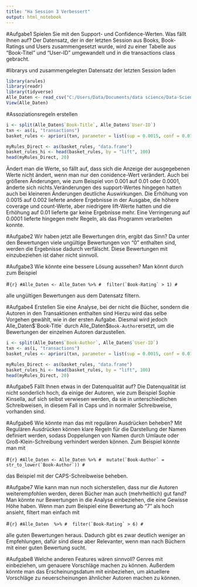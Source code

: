 ```yaml
---
title: "Ha Session 3 Verbessert"
output: html_notebook
---
```


#Aufgabe1 Spielen Sie mit den Support- und Confidence-Werten. Was fällt Ihnen auf?
Der Datensatz, der in der letzten Session aus Books, Book-Ratings und Users zusammengesetzt wurde, wird zu einer Tabelle aus "Book-Titel" und "User-ID" umgewandelt und in die transactions class gebracht. 

#librarys und zusammengelegten Datensatz der letzten Session laden
```r
library(arules)
library(readr)
library(tidyverse)
Alle_Daten <- read_csv("C:/Users/Data/Documents/data science/Data-Science-HAW/daten/Alle_Daten.csv")
View(Alle_Daten)
```



#Assoziationsregeln erstellen
```r
i <- split(Alle_Daten$`Book-Title`, Alle_Daten$`User-ID`)
txn <- as(i, "transactions")
basket_rules <- apriori(txn, parameter = list(sup = 0.0015, conf = 0.01, minlen=2, target="rules"))
```
```r
myRules_Direct <- as(basket_rules, "data.frame")
basket_rules_hi <- head(basket_rules, by = "lift", 100)
head(myRules_Direct, 20)
```
Ändert man die Werte, so fällt auf, dass sich die Anzeige der ausgegebenen Werte nicht ändert, wenn man nur den conidence-Wert verändert. Auch bei größeren Änderungen, wie zum Beispiel von 0.001 auf 0.01 oder 0.0001, änderte sich nichts.Veränderungen des support-Wertes hingegen hatten auch bei kleineren Änderungen deutliche Auswirkungen. Die Erhöhung von 0.0015 auf 0.002 lieferte andere Ergebnisse in der Ausgabe, die höhere coverage und count-Werte, aber niedrigere lift-Werte hatten und die Erhöhung auf 0.01 lieferte gar keine Ergebnisse mehr. Eine Verringerung auf 0.0001 lieferte hingegen mehr Regeln, als das Programm verarbeiten konnte. 

#Aufgabe2 Wir haben jetzt alle Bewertungen drin, ergibt das Sinn?
Da unter den Bewertungen viele ungültige Bewertungen von "0" enthalten sind, werden die Ergebnisse dadurch verfälscht. Diese Bewertungen mit einzubeziehen ist daher nicht sinnvoll.


#Aufgabe3 Wie könnte eine bessere Lösung aussehen?
Man könnt durch zum Beispiel

#```{r}
#Alle_Daten <- Alle_Daten %>%
#  filter(`Book-Rating` > 1)
#```

alle ungültigen Bewertungen aus dem Datensatz filtern.

#Aufgabe4 Erstellen Sie eine Analyse, bei der nicht die Bücher, sondern die Autoren in den Transaktionen enthalten sind
Hierzu wird das selbe Vorgehen gewählt, wie in der ersten Aufgabe. Diesmal wird jedoch Alle_Daten$`Book-Title` durch  Alle_Daten$`Book-Author`ersetzt, um die Bewertungen der einzelnen Autoren darzustellen.

```r
i <- split(Alle_Daten$`Book-Author`, Alle_Daten$`User-ID`)
txn <- as(i, "transactions")
basket_rules <- apriori(txn, parameter = list(sup = 0.0015, conf = 0.01, minlen=2, target="rules"))
```
```r
myRules_Direct <- as(basket_rules, "data.frame")
basket_rules_hi <- head(basket_rules, by = "lift", 100)
head(myRules_Direct, 20)
```
#Aufgabe5 Fällt Ihnen etwas in der Datenqualität auf?
Die Datenqualität ist nicht sonderlich hoch, da einige der Autoren, wie zum Beispiel Sophie Kinsella, auf sich selbst verwiesen werden, da sie in unterschiedlichen Schreibweisen, in diesem Fall in Caps und in normaler Schreibweise, vorhanden sind.

#Aufgabe6 Wie könnte man das mit regulären Ausdrücken beheben?
Mit Regulären Ausdrücken können klare Regeln für die Darstellung der Namen definiert werden, sodass Doppelungen von Namen durch Umlaute oder Groß-Klein-Schreibung verhindert werden können. 
Zum Beispiel könnte man mit

#```{r}
#Alle_Daten <- Alle_Daten %>%
#  mutate(`Book-Author` = str_to_lower(`Book-Author`))
#```

das Beispiel mit der CAPS-Schreibweise beheben.

#Aufgabe7 Wie kann man nun noch sicherstellen, dass nur die Autoren weiterempfohlen werden, deren Bücher man auch (mehrheitlich) gut fand? 
Man könnte nur Bewertungen in die Analyse einbeziehen, die eine Gewisse Höhe haben. Wenn man zum Beispiel eine Bewertung ab "7" als hoch ansieht, filtert man einfach mit

#```{r}
#Alle_Daten  %>%
#  filter(`Book-Rating` > 6)
#```

alle guten Bewertungen heraus. Dadurch gibt es zwar deutlich weniger an Empfehlungen, dafür sind diese aber Relevanter, wenn man nach Büchern mit einer guten Bewertung sucht. 


#Aufgabe8 Welche anderen Features wären sinnvoll?
Genres mit einbeziehen, um genauere Vorschläge machen zu können. Außerdem könnte man das Erscheinungsdatum mit einbeziehen, um aktuellere Vorschläge zu neuerscheinungen ähnlicher Autoren machen zu können.